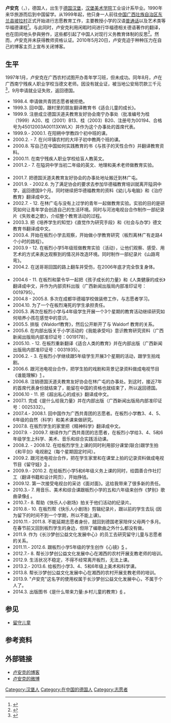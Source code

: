 '''卢安克'''（{{lang-de|'''Eckart Löwe'''}}，{{bd|1968年||}}），德国人，出生于[[德国|德国]][[汉堡|汉堡]]，[[汉堡美术学院|汉堡美术学院]]工业设计系毕业。1990年来华旅游而后到中国留学。从1999年起，他只身一人前往[[中国|中国]][[广西壮族自治区|广西壮族自治区]][[东兰县|东兰县]][[坡拉村|坡拉村]]正式开始进行志愿教育工作，主要教授小学的汉语[[普通话|普通话]]以及艺术类等华福德课程<ref>{{cite web|language=zh-hans|url=http://news.sina.com.cn/o/2010-05-21/155317545923s.shtml|title=卢安克：是中国感动了我|publisher=新浪网转载国际在线|date=2010年5月21日|accessdate=2010年5月22日|archive-date=2019年6月26日|archive-url=https://web.archive.org/web/20190626132438/http://news.sina.com.cn/o/2010-05-21/155317545923s.shtml|dead-url=no}}</ref>。与此同时，卢安克利用闲暇时间进行华福德相关德语著作的翻译，也在田间地头參與勞作，这些都引起了中国人对现行义务教育体制的反思<ref>{{cite web|language=zh-hans|url=http://view.news.qq.com/a/20100529/000009.htm|title=卢安克续谈华德福教育|publisher=腾讯评论转载北青网-北京青年报|date=2000年9月22日|accessdate=2000年9月22日|archive-date=2016年11月23日|archive-url=https://web.archive.org/web/20161123133317/http://view.news.qq.com/a/20100529/000009.htm|dead-url=no}}</ref>。然而，卢安克并未获得教师资格认证。2010年5月20日，卢安克迫于种种压力在自己的博客主页上宣布关闭博客。

==生平 ==
1997年1月，卢安克在广西农村试图开办青年学习班，但未成功。同年8月，卢在广西南宁残疾人职业学校当德文老师。因没有就业证，被当地公安局罚款三千元<ref>{{cite web|language=zh-hans,de|url=http://www.chinaweiser.de/fortschritt/deutscher-eckart-lwe-und-seine-schler-in-china/|title=德国人卢安克在中国义务教学八年|publisher=chinaweiser|date=2007-10-24|accessdate=2010-05-28|archive-url=https://web.archive.org/web/20100530062801/http://www.chinaweiser.de/fortschritt/deutscher-eckart-lwe-und-seine-schler-in-china|archive-date=2010-05-30|dead-url=yes}}</ref>，9月申请就业证失败，返回德国。

* 1998.4. 申请做共青团志愿者被拒绝。
* 1999.3. 回中国，跟村里的朋友翻译教育书《适合儿童的成长》。 
* 1999.9. 注册成立德国沃道夫教育友好协会南宁办事处（批准编号为桂（1999）A20、桂（2001）B13、桂（2003）B20、注册号为00194、合格号为45012003A00113XWLX）并作为这个办事处的首席代表。
* 1999.9.- 2000.1. 在阳朔中学教四个初中班的课。
* 2000.2. - 7. 在兴坪镇农村的大坪子初中教两个班的课。 
* 2000.8. 写自己在中国如何实践教育的书《与孩子的天性合作》并翻译教育资料。 　　
* 2000.11. 在南宁残疾人职业学校给盲人教英文。 　　
* 2001.2.- 7. 在隘洞中学当初二年级的英文、地理和美术老师做教育实验。 　　
* 2001.7. 把德国沃道夫教育友好协会的办事处地址搬迁到林广屯。 　　
* 2001.9. - 2002.6. 为了满足协会的要求去参加华德福教育培训就离开隘洞中学，返回德国9个月。同时继续把华德福教育的资料《幼儿与电脑》和《治疗教育》翻译成中文。
* 2002.7. - 12. 在林广屯与没有上过学的青年一起做教育实验。实验的目的是研究如何让青年学会创造自己的生活环境。同时与河池电视台合作制作一部纪录片《失败者之歌》，介绍整个教育活动的过程。
* 2003.3. 把《培养学生的知觉》《直觉作为研究手段》和《社会与办学》德文教育书翻译成中文。 　　
* 2003.4. 开始在板烈小学去观察，开始做小学教育研究（板烈离林广有走路4个小时的路程）。 　　
* 2003.9 - 12. 在板烈小学5年级班做教育实验（活动），让他们观察、感受、用艺术的方式来表达观察到的情况并改造环境。同时制作一部纪录片《山路弯弯》。
* 2004.2. 在送哥哥回国的路上翻车并受伤，在2006年底才完全恢复身体。 　　
* 2004.6 - 11. 在板烈和蒙令华一起把《孩子成长的力量》和《人类健康的成长》翻译成中文，并作为内部资料出版（广西新闻出版局内部准印证号：0019795）。
* 2004.8 - 2005.8. 多次在成都华德福学校做装修工作，与志愿者学习。
* 2004.10. 为了一个在板烈淹死的学生承担责任。
* 2005.3. 再次在板烈小学与4年级学生开展一个3个星期的教育活动继续研究如何培养小孩在感觉中的意识。
* 2005.5. 排版《Waldorf教育》，然后公开断开了与 Waldorf 教育的关系。
* 2005.6. 在内部出版关于小学活动的《我能承受吗》意识教育研究资料（广西新闻出版局内部准印证号：0019178）。
* 2005.10. - 12. 在板烈重新翻译《适合人类的教育》并在内部出版（广西新闻出版局内部准印证号：0031935）。
* 2006.2. - 3. 在板烈小学继续跟5年级学生开展3个星期的活动，跟学生拍戏剧。
* 2006.6. 跟河池电视台合作，把学生拍的戏剧和背景记录资料做成电视节目《谁能理解》[http://www.tudou.com/programs/view/Q7PcE88_Fdw/] {{Wayback|url=http://www.tudou.com/programs/view/Q7PcE88_Fdw/ |date=20120908015429 }}。
* 2006.8. 注销德国沃道夫教育友好协会在林广屯的办事处。到这时，接近7年的首席代表身份就结束了，能留在中国的资格也就结束了，所以返回德国。
* 2006.10 - 11. 把《超出私心的成长》翻译成中文。
* 2007.1. 完成《是什么给我力量》并在内部出版（广西新闻出版局内部准印证号：0025332）。
* 2007.4.- 2008.1. 回中国作为广西共青团的志愿者。在板烈小学教3、4、5、6年级的自然（科学）和美术课来做研究。
* 2007.8. 在板烈学生的家里把《精神科学》翻译成中文。
* 2007.9. - 2009.7. 继续作为广西共青团的志愿者，在板烈小学给3、4、5和6年级学生上科学、美术、音乐和综合实践活动课。
* 2008.2. - 2008.12. 在给板烈学生上课的同时利用部分课堂(联合)跟学生拍《和平剑》电视剧[http://www.tudou.com/programs/view/iGMqch9PNV8/]（每个星期固定时间）。
* 2009.2. 跟河池电视台合作，把在学生家里和在课堂上拍的记录资料做成电视节目《留守娃》[http://www.tudou.com/programs/view/iKE0ODwXwRk/] {{Wayback|url=http://www.tudou.com/programs/view/iKE0ODwXwRk/ |date=20160308094353 }}。
* 2009.9.- 2010.2. 在给板烈小学5和6年级义务上课的同时，给圆善合作社打工（翻译书籍和设计网页），开始挣钱。
* 2009.12. 第一次接受电视台的采访《面对面》。这给我带来了很多新的责任。
* 2010.3.- 7. 用音乐、美术和综合课跟板烈小学的五和六年级来创作《梦别》歌曲录像[http://www.tudou.com/programs/view/1gAS8gfT-BM/] {{Wayback|url=http://www.tudou.com/programs/view/1gAS8gfT-BM/ |date=20160308053459 }}。
* 2010.7.- 8. 帮助《快乐人小剧场》拍关于他们活动的纪录片。
* 2010.8.- 10. 在板烈帮《快乐人小剧场》剪辑纪录片，跟以前的学生去玩 (因为留下的时间不到一个学期，所以不能上课)。
* 2010.11.- 2011.8. 不能延期志愿者身份，就回到德国老家陪伴父母两个多月。在春节前又回到板烈学生的身边，但除了编歌曲之外什么都没有做。
* 2011.9. 作为《长沙梦创公益文化发展中心》的员工去研究留守儿童与志愿者的关系。
* 2011.11.- 2012.6. 跟板烈小学5年级的学生创作《心镜》[http://www.tudou.com/programs/view/8HoSAYIXTFo/] {{Wayback|url=http://www.tudou.com/programs/view/8HoSAYIXTFo/ |date=20120607042524 }}。
* 2012.7.- 8. 帮长沙梦创公益文化发展中心在湘西的农村开展支教老师的培训。
* 2012.9. 生活状况不稳定，不得不经常离开板烈，无法上课。
* 2013.2.- 2013.6. 给板烈小学3、4、5和6年级上美术和科学课。
* 2013.8. 帮长沙梦创公益文化发展中心在湘西的农村开展支教老师的培训。
* 2013.9. "卢安克"这名字的使用权属于长沙梦创公益文化发展中心，不属于个人了。
* 2014.3. 出版图书《是什么带来力量:乡村儿童的教育》[http://www.amazon.cn/%E5%9B%BE%E4%B9%A6/dp/B00JKBS6ZQ] {{Wayback|url=http://www.amazon.cn/%E5%9B%BE%E4%B9%A6/dp/B00JKBS6ZQ |date=20160107061735 }}。

== 参见 ==
*[[留守儿童|留守儿童]]

==参考资料==
{{reflist}}

==外部链接==
*[http://luanke.jiaoyu.org/ 卢安克的博客] {{Wayback|url=http://luanke.jiaoyu.org/ |date=20120211144424 }}
*[http://weibo.com/84468522 卢安克的微博] {{Wayback|url=http://weibo.com/84468522 |date=20140130105310 }}

{{DEFAULTSORT:Löwe, Eckart}}
[[Category:汉堡人|Category:汉堡人]]
[[Category:在中国的德国人|Category:在中国的德国人]]
[[Category:志愿者|Category:志愿者]]